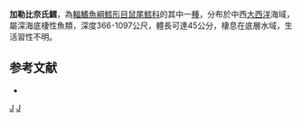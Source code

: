 {{Speciesbox
| taxon = Nezumia atlantica
| status = NE
| status_system = iucn3.1
| trend = unknow
| binomial_authority = [[Parr|Parr]], 1946
| synonyms = *''Ventrifossa atlantica'',Parr, 1946 
}}
'''加勒比奈氏鱈'''，為[[輻鰭魚綱|輻鰭魚綱]][[鱈形目|鱈形目]][[鼠尾鱈科|鼠尾鱈科]]的其中一[[種|種]]，分布於中西[[大西洋|大西洋]]海域，屬深海底棲性魚類，深度366-1097公尺，體長可達45公分，棲息在底層水域，生活習性不明。

==参考文献==
*{{FishBase_species|genus=Nezumia|species=atlantica|year=2015|month=12}}

{{taxonbar}}
[[Category:_1946年描述的动物|J]]
[[Category:奈氏鱈屬|J]]